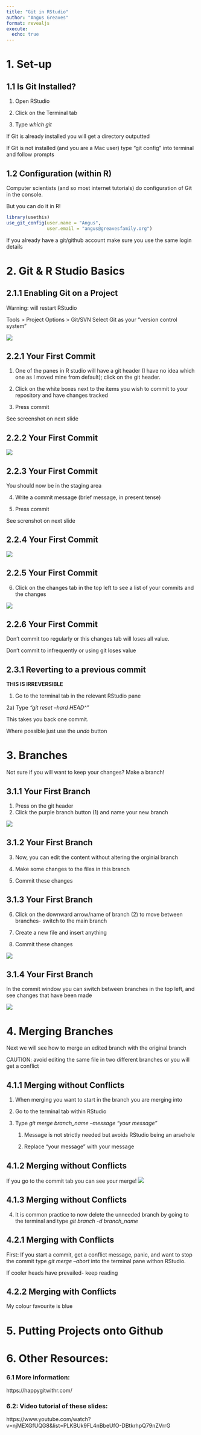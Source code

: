 ```yaml
---
title: "Git in RStudio"
author: "Angus Greaves"
format: revealjs
execute: 
  echo: true
---
```


# 1. Set-up

## 1.1 Is Git Installed?

1)  Open RStudio

2)  Click on the Terminal tab

3)  Type *which git*

If Git is already installed you will get a directory outputted

If Git is not installed (and you are a Mac user) type "git config" into terminal and follow prompts

## 1.2 Configuration (within R)

Computer scientists (and so most internet tutorials) do configuration of Git in the console.

But you can do it in R!

```r
library(usethis)
use_git_config(user.name = "Angus",
               user.email = "angus@greavesfamily.org")
```

If you already have a git/github account make sure you use the same login details

# 2. Git & R Studio Basics

## 2.1.1 Enabling Git on a Project

Warning: will restart RStudio

Tools \> Project Options \> Git/SVN Select Git as your "version control system"

![](1_screenshot_git.png)

## 2.2.1 Your First Commit

1)  One of the panes in R studio will have a git header (I have no idea which one as I moved mine from default); click on the git header.

2)  Click on the white boxes next to the items you wish to commit to your repository and have changes tracked

3)  Press commit 

See screenshot on next slide

## 2.2.2 Your First Commit
![](2_screenshot_git.png)

## 2.2.3 Your First Commit

You should now be in the staging area

4)  Write a commit message (brief message, in present tense)

5)  Press commit

See screnshot on next slide

## 2.2.4 Your First Commit
![](3_screenshot_commit)

## 2.2.5 Your First Commit

6)  Click on the changes tab in the top left to see a list of your commits and the changes

![](4_screenshot_changes)

## 2.2.6 Your First Commit

Don't commit too regularly or this changes tab will loses all value.

Don't commit to infrequently or using git loses value

## 2.3.1 Reverting to a previous commit

**THIS IS IRREVERSIBLE**

1)  Go to the terminal tab in the relevant RStudio pane

2a) Type *"git reset --hard HEAD\^"*

This takes you back one commit.

Where possible just use the *undo* button

# 3. Branches

Not sure if you will want to keep your changes? Make a branch!

## 3.1.1 Your First Branch

1)  Press on the git header
2)  Click the purple branch button (1) and name your new branch

![](5_screenshot_branch)

## 3.1.2 Your First Branch

3)  Now, you can edit the content without altering the orginial branch

4)  Make some changes to the files in this branch

5)  Commit these changes

## 3.1.3 Your First Branch

6)  Click on the downward arrow/name of branch (2) to move between branches- switch to the main branch

7)  Create a new file and insert anything

8)  Commit these changes

![](5_screenshot_branch)

## 3.1.4 Your First Branch

In the commit window you can switch between branches in the top left, and see changes that have been made

![](6_screenshot_branchcommit)

# 4. Merging Branches

Next we will see how to merge an edited branch with the original branch

CAUTION: avoid editing the same file in two different branches or you will get a conflict

## 4.1.1 Merging without Conflicts

1)  When merging you want to start in the branch you are merging into

2)  Go to the terminal tab within RStudio

3)  Type *git merge branch_name --message "your message"*

    1)  Message is not strictly needed but avoids RStudio being an arsehole

    2)  Replace "your message" with your message

## 4.1.2 Merging without Conflicts 
If you go to the commit tab you can see your merge!
![](7_screenshot_merge)


## 4.1.3 Merging without Conflicts
4) It is common practice to now delete the unneeded branch by going to the terminal and type *git branch -d branch_name*

## 4.2.1 Merging with Conflicts
First: If you start a commit, get a conflict message, panic, and want to stop the commit type *git merge --abort* into the terminal pane withon RStudio.

If cooler heads have prevailed- keep reading

## 4.2.2 Merging with Conflicts

My colour favourite is blue

# 5. Putting Projects onto Github

# 6. Other Resources:

### 6.1 More information:

https://happygitwithr.com/

### 6.2: Video tutorial of these slides:

https://www.youtube.com/watch?v=njMEXGfUQG8&list=PLKBUk9FL4nBbeUfO-DBtkrhpQ79nZVrrG
